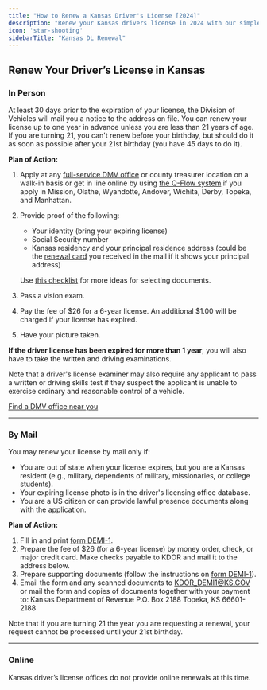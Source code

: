 ```yaml
---
title: "How to Renew a Kansas Driver's License [2024]"
description: "Renew your Kansas drivers license in 2024 with our simple, step-by-step guide. Find all the necessary requirements, forms, fees, and online renewal options to ensure a hassle-free experience. Stay legal and avoid fines - start your renewal process now!"
icon: 'star-shooting'
sidebarTitle: "Kansas DL Renewal"
---
```


## Renew Your Driver’s License in Kansas

### In Person

At least 30 days prior to the expiration of your license, the Division of Vehicles will mail you a notice to the address on file. You can renew your license up to one year in advance unless you are less than 21 years of age. If you are turning 21, you can't renew before your birthday, but should do it as soon as possible after your 21st birthday (you have 45 days to do it).

**Plan of Action:**
1. Apply at any [full-service DMV office](https://driving-tests.org/dmv-near-me/kansas-dmv-office-locations/) or county treasurer location on a walk-in basis or get in line online by using [the Q-Flow system](http://getinline.kdor.ks.gov/WebAppt/WizardTicket/Services) if you apply in Mission, Olathe, Wyandotte, Andover, Wichita, Derby, Topeka, and Manhattan.
2. Provide proof of the following:
   - Your identity (bring your expiring license)
   - Social Security number
   - Kansas residency and your principal residence address (could be the [renewal card](https://www.ksrevenue.org/img/ren_card.jpg) you received in the mail if it shows your principal address)

   Use [this checklist](https://www.ksrevenue.org/pdf/de56a.pdf) for more ideas for selecting documents.
3. Pass a vision exam.
4. Pay the fee of $26 for a 6-year license. An additional $1.00 will be charged if your license has expired.
5. Have your picture taken.

**If the driver license has been expired for more than 1 year**, you will also have to take the written and driving examinations.

Note that a driver's license examiner may also require any applicant to pass a written or driving skills test if they suspect the applicant is unable to exercise ordinary and reasonable control of a vehicle.

[Find a DMV office near you](https://driving-tests.org/dmv-near-me/)

---

### By Mail

You may renew your license by mail only if:
- You are out of state when your license expires, but you are a Kansas resident (e.g., military, dependents of military, missionaries, or college students).
- Your expiring license photo is in the driver's licensing office database.
- You are a US citizen or can provide lawful presence documents along with the application.

**Plan of Action:**
1. Fill in and print [form DEMI-1](https://www.ksrevenue.org/pdf/demi1.pdf).
2. Prepare the fee of $26 (for a 6-year license) by money order, check, or major credit card. Make checks payable to KDOR and mail it to the address below.
3. Prepare supporting documents (follow the instructions on [form DEMI-1](https://www.ksrevenue.org/pdf/demi1.pdf)).
4. Email the form and any scanned documents to [KDOR_DEMI1@KS.GOV](mailto:KDOR_DEMI1@KS.GOV) or mail the form and copies of documents together with your payment to:
Kansas Department of Revenue P.O. Box 2188 Topeka, KS 66601-2188


Note that if you are turning 21 the year you are requesting a renewal, your request cannot be processed until your 21st birthday.

---

### Online

Kansas driver’s license offices do not provide online renewals at this time.

<Snippet file="renewal-state-block.mdx" />